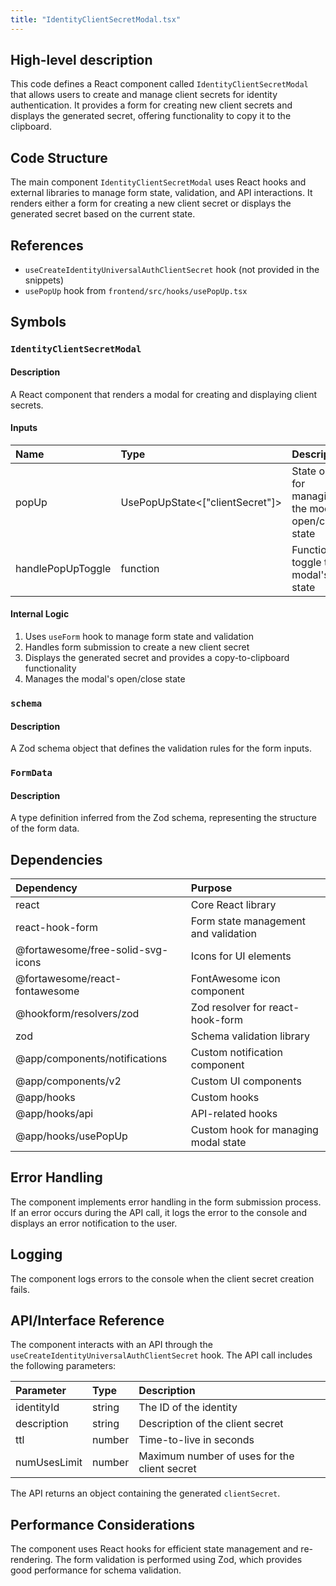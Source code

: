 ```yaml
---
title: "IdentityClientSecretModal.tsx"
---
```


## High-level description
This code defines a React component called `IdentityClientSecretModal` that allows users to create and manage client secrets for identity authentication. It provides a form for creating new client secrets and displays the generated secret, offering functionality to copy it to the clipboard.

## Code Structure
The main component `IdentityClientSecretModal` uses React hooks and external libraries to manage form state, validation, and API interactions. It renders either a form for creating a new client secret or displays the generated secret based on the current state.

## References
- `useCreateIdentityUniversalAuthClientSecret` hook (not provided in the snippets)
- `usePopUp` hook from `frontend/src/hooks/usePopUp.tsx`

## Symbols

### `IdentityClientSecretModal`
#### Description
A React component that renders a modal for creating and displaying client secrets.

#### Inputs
| Name | Type | Description |
|:-----|:-----|:------------|
| popUp | UsePopUpState&lt;["clientSecret"]&gt; | State object for managing the modal's open/close state |
| handlePopUpToggle | function | Function to toggle the modal's state |

#### Internal Logic
1. Uses `useForm` hook to manage form state and validation
2. Handles form submission to create a new client secret
3. Displays the generated secret and provides a copy-to-clipboard functionality
4. Manages the modal's open/close state

### `schema`
#### Description
A Zod schema object that defines the validation rules for the form inputs.

### `FormData`
#### Description
A type definition inferred from the Zod schema, representing the structure of the form data.

## Dependencies
| Dependency | Purpose |
|:-----------|:--------|
| react | Core React library |
| react-hook-form | Form state management and validation |
| @fortawesome/free-solid-svg-icons | Icons for UI elements |
| @fortawesome/react-fontawesome | FontAwesome icon component |
| @hookform/resolvers/zod | Zod resolver for react-hook-form |
| zod | Schema validation library |
| @app/components/notifications | Custom notification component |
| @app/components/v2 | Custom UI components |
| @app/hooks | Custom hooks |
| @app/hooks/api | API-related hooks |
| @app/hooks/usePopUp | Custom hook for managing modal state |

## Error Handling
The component implements error handling in the form submission process. If an error occurs during the API call, it logs the error to the console and displays an error notification to the user.

## Logging
The component logs errors to the console when the client secret creation fails.

## API/Interface Reference
The component interacts with an API through the `useCreateIdentityUniversalAuthClientSecret` hook. The API call includes the following parameters:

| Parameter | Type | Description |
|:----------|:-----|:------------|
| identityId | string | The ID of the identity |
| description | string | Description of the client secret |
| ttl | number | Time-to-live in seconds |
| numUsesLimit | number | Maximum number of uses for the client secret |

The API returns an object containing the generated `clientSecret`.

## Performance Considerations
The component uses React hooks for efficient state management and re-rendering. The form validation is performed using Zod, which provides good performance for schema validation.